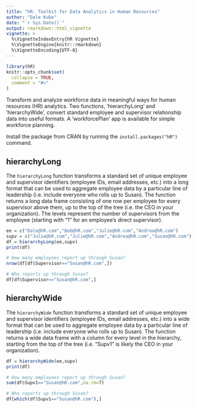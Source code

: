 ---
title: "hR: Toolkit for Data Analytics in Human Resources"
author: "Dale Kube"
date: "`r Sys.Date()`"
output: rmarkdown::html_vignette
vignette: >
  %\VignetteIndexEntry{hR Vignette}
  %\VignetteEngine{knitr::rmarkdown}
  %\VignetteEncoding{UTF-8}
---

```{r setup, include = FALSE}
library(hR)
knitr::opts_chunk$set(
  collapse = TRUE,
  comment = "#>"
)
```

Transform and analyze workforce data in meaningful ways for human resources (HR) analytics. Two functions, 'hierarchyLong' and 'hierarchyWide', convert standard employee and supervisor relationship data into useful formats. A 'workforcePlan' app is available for simple workforce planning.  

Install the package from CRAN by running the `install.packages("hR")` command.


## hierarchyLong

The `hierarchyLong` function transforms a standard set of unique employee and supervisor identifiers (employee IDs, email addresses, etc.) into a long format that can be used to aggregate employee data by a particular line of leadership (i.e. include everyone who rolls up to Susan). The function returns a long data frame consisting of one row per employee for every supervisor above them, up to the top of the tree (i.e. the CEO in your organization). The levels represent the number of supervisors from the employee (starting with "1" for an employee's direct supervisor).

```{r hierarchyLong}
ee = c("Dale@hR.com","Bob@hR.com","Julie@hR.com","Andrea@hR.com")
supv = c("Julie@hR.com","Julie@hR.com","Andrea@hR.com","Susan@hR.com")
df = hierarchyLong(ee,supv)
print(df)

# How many employees report up through Susan?
nrow(df[df$Supervisor=="Susan@hR.com",])

# Who reports up through Susan?
df[df$Supervisor=="Susan@hR.com",]
```


## hierarchyWide

The `hierarchyWide` function transforms a standard set of unique employee and supervisor identifiers (employee IDs, email addresses, etc.) into a wide format that can be used to aggregate employee data by a particular line of leadership (i.e. include everyone who rolls up to Susan). The function returns a wide data frame with a column for every level in the hierarchy, starting from the top of the tree (i.e. "Supv1" is likely the CEO in your organization).

```{r hierarchyWide}
df = hierarchyWide(ee,supv)
print(df)

# How many employees report up through Susan?
sum(df$Supv1=="Susan@hR.com",na.rm=T)

# Who reports up through Susan?
df[which(df$Supv1=="Susan@hR.com"),]
```